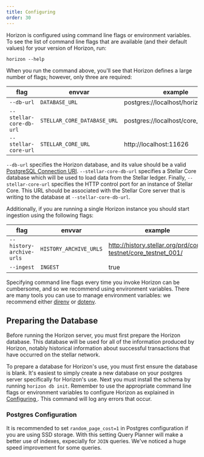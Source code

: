 ```yaml
---
title: Configuring
order: 30
---
```



Horizon is configured using command line flags or environment variables. To see the list of command line flags that are available (and their default values) for your version of Horizon, run:

`horizon --help`

When you run the command above, you'll see that Horizon defines a large number of flags; however, only three are required:

| flag | envvar | example |
| --- | --- | --- |
| `--db-url` | `DATABASE_URL` | postgres://localhost/horizon_testnet |
| `--stellar-core-db-url` | `STELLAR_CORE_DATABASE_URL` | postgres://localhost/core_testnet |
| `--stellar-core-url` | `STELLAR_CORE_URL` | http://localhost:11626 |

`--db-url` specifies the Horizon database, and its value should be a valid [PostgreSQL Connection URI](http://www.postgresql.org/docs/9.2/static/libpq-connect.html#AEN38419). `--stellar-core-db-url` specifies a Stellar Core database which will be used to load data from the Stellar ledger. Finally, `--stellar-core-url` specifies the HTTP control port for an instance of Stellar Core. This URL should be associated with the Stellar Core server that is writing to the database at `--stellar-core-db-url`.

Additionally, if you are running a single Horizon instance you should start ingestion using the following flags:

| flag | envvar | example |
| --- | --- | --- |
| `--history-archive-urls` | `HISTORY_ARCHIVE_URLS` | http://history.stellar.org/prd/core-testnet/core_testnet_001/ |
| `--ingest` | `INGEST` | true |

Specifying command line flags every time you invoke Horizon can be cumbersome, and so we recommend using environment variables. There are many tools you can use to manage environment variables: we recommend either [direnv](http://direnv.net/) or [dotenv](https://github.com/bkeepers/dotenv). 

## Preparing the Database

Before running the Horizon server, you must first prepare the Horizon database. This database will be used for all of the information produced by Horizon, notably historical information about successful transactions that have occurred on the stellar network.

To prepare a database for Horizon's use, you must first ensure the database is blank. It's easiest to simply create a new database on your postgres server specifically for Horizon's use. Next you must install the schema by running `horizon db init`. Remember to use the appropriate command line flags or environment variables to configure Horizon as explained in [Configuring ](./configuring.mdx). This command will log any errors that occur.

### Postgres Configuration

It is recommended to set `random_page_cost=1` in Postgres configuration if you are using SSD storage. With this setting Query Planner will make a better use of indexes, expecially for `JOIN` queries. We've noticed a huge speed improvement for some queries.
